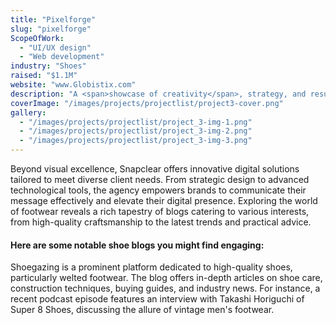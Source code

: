 ---
title: "Pixelforge"
slug: "pixelforge"
ScopeOfWork: 
  - "UI/UX design"
  - "Web development"
industry: "Shoes"
raised: "$1.1M"
website: "www.Globistix.com"
description: "A <span>showcase of creativity</span>, strategy, and results explore the projects that define us."
coverImage: "/images/projects/projectlist/project3-cover.png"
gallery:
  - "/images/projects/projectlist/project_3-img-1.png"
  - "/images/projects/projectlist/project_3-img-2.png"
  - "/images/projects/projectlist/project_3-img-3.png"
---


Beyond visual excellence, Snapclear offers innovative digital solutions tailored to meet diverse client needs. From strategic design to advanced technological tools, the agency empowers brands to communicate their message effectively and elevate their digital presence.
Exploring the world of footwear reveals a rich tapestry of blogs catering to various interests, from high-quality craftsmanship to the latest trends and practical advice. 
#### Here are some notable shoe blogs you might find engaging:
Shoegazing is a prominent platform dedicated to high-quality shoes, particularly welted footwear. The blog offers in-depth articles on shoe care, construction techniques, buying guides, and industry news. For instance, a recent podcast episode features an interview with Takashi Horiguchi of Super 8 Shoes, discussing the allure of vintage men's footwear.

